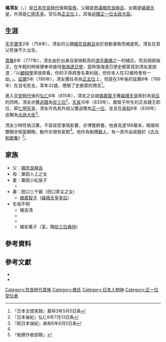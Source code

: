 {{東亞男性歷史人物
|名稱 = 橘 清友
|身份 = 
|國家 = 日本
|時代 = [[奈良時代|奈良時代]]後期
|主君 = [[光仁天皇|光仁天皇]]→[[桓武天皇|桓武天皇]]
|屆數 =
|最高職務 = {{Link-ja|內舍人|内舎人}}
|前任 =
|繼任 = 
|圖片名稱 =
|圖片大小 =
|圖片說明 =
|氏 =
|姓 = [[橘氏|橘氏]]
|穆坤= <!--清代八旗满洲人物专用-->
|名 =
|姓名 =
|羅馬拼音 = Tachibana no Kiyotomo
|假名 = {{lang|ja|たちばな の きよとも}}
|諺文 = <!--朝鮮、韓國人用-->
|字 =
|號=
|名乘 = <!--琉球士族用-->
|官職 = {{Link-ja|內舍人|内舎人}}（贈[[正一位|正一位]][[太政大臣|太政大臣]]）
|封爵 =
|封號 = 
|位階 = [[從五位|從五位]]上（贈[[從三位|從三位]]→[[正一位|正一位]]）
|御稱號 = <!--日本皇族之稱號-->
|宮號1 = <!--日本皇族之宮號-->
|宮號2 = <!--朝鮮王族之宮號-->
|封地 =
|神號 =
|尊號 =
|族裔 = 
|信仰 =
|旗籍 = <!--清代八旗人物专用-->
|氏族 =
|籍貫 =
|本貫 = <!--朝鮮人用-->
|世居地= <!--清代八旗人物专用-->
|世居地/穆坤= <!--专门用于清代八旗满洲人物世居地和穆坤相同时-->
|祖籍 =
|本籍 =
|出身地 =
|府邸 =
|世系 = 
|初名 = 
|乳名 = <!--日本、朝鮮、琉球以外人物用-->
|幼名 = 
|兒名 = <!--朝鮮人用-->
|童名 = <!--琉球人用-->
|小字 =
|別名 =
|法號 = 
|院號 = 
|其他名號 = 
|出生日期 = [[天平寶字|天平寶字]]2年（758年）
|出生地點 =
|婚年 =
|逝世日期 = [[延曆|延曆]]8年（789年）
|逝世地點 = 
|在位年代 =
|廟號 =
|諡號 =
|墓葬 =
|祠廟 =
|父親 = [[橘奈良麻呂|橘奈良麻呂]]
|嫡母 = 
|母親 = 粟田人上之女
|繼父=
|繼母=
|養父=
|養母=
|猶父= <!--日本人用-->
|烏帽子親= 
|元配 =
|正室 = 
|妻 =粟田小松泉子<br>田口三千媛（田口家主之女） 
|繼室 =
|平妻 =
|側室 =
|元配之父 =
|元配之嫡母 =
|元配之母 =
|正室之父 = 
|正室之嫡母 =
|正室之母 =
|妻之父 = 
|妻之嫡母 =
|妻之母 =
|繼室之父 =
|繼室之嫡母 =
|繼室之母 =
|平妻之父 =
|平妻之嫡母 =
|平妻之母 =
|兄弟 = {{Link-ja|橘安麻呂|橘安麻呂}}<br>{{Link-ja|橘島田麻呂|橘島田麻呂}}<br>{{Link-ja|橘入居|橘入居}}<br>{{Link-ja|橘清野|橘清野}}
|姊妹 =
|嫡兄弟 =
|嫡姊妹 =
|庶兄弟 =
|庶姊妹 =
|同胞兄弟 =
|同胞姊妹 =
|異母兄弟 =
|異母姊妹 =
|異父兄弟 =
|異父姊妹 =
|繼兄弟 =
|繼姊妹 =
|子 = {{Link-ja|橘氏公|橘氏公}}<br>橘吉清<br>{{Link-ja|橘氏人|橘氏人}}<br>{{Link-ja|橘弟氏|橘弟氏}}
|女 = [[橘嘉智子|橘嘉智子]]（[[嵯峨天皇|嵯峨天皇]][[皇后|皇后]]）<br>橘安萬子（{{Link-ja|藤原三守|藤原三守}}室，贈[[從三位|從三位]][[典侍|典侍]]）
|嫡子 =
|嫡女 =
|庶子 =
|庶女 =
|養子 =
|養女 =
|猶子 = <!--日本人用-->
|婿養子 = <!--日本人用-->
|烏帽子子 = <!--日本人用-->
|繼子 =
|繼女 =
|其他親屬 = [[橘諸兄|橘諸兄]]（祖父）<br>[[橘逸勢|橘逸勢]]（侄子）<br>[[仁明天皇|仁明天皇]]（外孫）<br>[[正子內親王_(嵯峨天皇皇女)|正子內親王]]（外孫女）
|出身 = <!---此处指科举出身--->
|功名 = 
|經歷 = 
|著作 =
|注釋 =
}}

'''橘清友'''（{{jpn|j=橘清友|hg=たちばな の きよとも|rm=Tachibana no Kiyotomo}}，{{bd|758年||789年||catIdx=Tachibana no Kiyotomo}}）是[[日本|日本]][[奈良時代|奈良時代]]後期[[貴族|貴族]]，父親是[[參議|參議]][[橘奈良麻呂|橘奈良麻呂]]，女婿是[[嵯峨天皇|嵯峨天皇]]，外孫是[[仁明天皇|仁明天皇]]。官位為[[正五位|正五位]]上{{Link-ja|內舍人|内舎人}}，其後[[追贈|追贈]][[正一位|正一位]][[太政大臣|太政大臣]]。

== 生涯 ==
[[天平寶字|天平寶字]]2年（758年），清友的父親[[橘奈良麻呂|橘奈良麻呂]]由於發動{{Link-ja|橘奈良麻呂之亂|橘奈良麻呂の乱}}事敗而被處死，清友在其父死後不久出生。

[[寶龜|寶龜]]8年（777年），清友由於出身自家格較高的[[源氏|源]][[平氏|平]][[藤原氏|藤]][[橘氏|橘]]之一的橘氏，而且相貌端正，在年輕的時候便奉命接待[[渤海遣日使|渤海遣日使]]，當時渤海遣日使史都蒙見到清友是說道：「以[[顱相學|顱相學]]來說來看，你的子孫將會名乘利就，但你本人在32歲時會有一劫。」。[[延曆|延曆]]5年（786年），清友獲任命為[[正五位|正五位]]上{{Link-ja|內舍人|内舎人}}，但是在3年後的延曆8年（789年）在自宅死去，享年32歲，應驗了史都蒙的預言<ref name="m">『日本文徳実録』嘉祥3年5月5日条</ref>。

進入[[平安時代|平安時代]]後的[[弘仁|弘仁]]6年（815年），清友之女娘[[橘嘉智子|橘嘉智子]]獲[[嵯峨天皇|嵯峨天皇]]冊封為[[皇后|皇后]]的同時，清友亦獲[[追贈|追贈]]為[[從三位|從三位]]<ref>『日本後紀』弘仁6年7月13日条</ref>。[[天長_(淳和天皇)|天長]]10年（833年），嘉智子所生的正良親王即位，即[[仁明天皇|仁明天皇]]，清友作為其外祖父獲追贈為[[正一位|正一位]]，並且在[[承和_(仁明天皇)|承和]]6年（839年）追贈為[[太政大臣|太政大臣]]<ref>『続日本後紀』承和6年6月5日条</ref>。

清友少時性格沉著，不容易受事情影響，亦博覽群書。他身高達188厘米，眼眉和雙眼亦相當顯眼，動作亦很有氣勢<ref name="m" />。他作為勅撰[[歌人|歌人]]，有一首作品收錄於《[[古今和歌集|古今和歌集]]》<ref>『勅撰作者部類』</ref>。

== 家族 ==
*父：[[橘奈良麻呂|橘奈良麻呂]]
*母：粟田人上之女
*妻：粟田小松泉子
**{{Link-ja|橘氏公|橘氏公}}
*妻：田口三千媛（田口家主之女）
**[[橘嘉智子|橘嘉智子]]（[[嵯峨天皇|嵯峨天皇]][[皇后|皇后]]）
*生母不明
**橘吉清
**{{Link-ja|橘氏人|橘氏人}}
**{{Link-ja|橘弟氏|橘弟氏}}
**橘安萬子（{{Link-ja|藤原三守|藤原三守}}室，贈[[從三位|從三位]][[典侍|典侍]]）

==參考資料==
{{reflist}}

==參考文獻== 
*{{cite book |editor={{Link-ja|黑板勝美|黒板勝美}} |script-title=ja:[[尊卑分脈|尊卑分脈]]　第四篇 |publisher={{Link-ja|吉川弘文館|吉川弘文館}} |year=1958 |isbn=4642003657}}
*{{cite book |editor={{Link-ja|寶賀壽男|宝賀寿男}} |script-title=ja:古代氏族系譜集成 |publisher=古代氏族研究会 |year=1986 }}

{{DEFAULTSORT:Tachibana no Kiyotomo}}
[[Category:奈良時代貴族|Category:奈良時代貴族]]
[[Category:橘氏|Category:橘氏]]
[[Category:日本人物神|Category:日本人物神]]
[[Category:正一位受位者|Category:正一位受位者]]